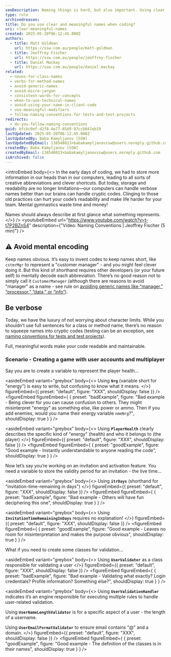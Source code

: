 ```yaml
---
seoDescription: Naming things is hard, but also important. Using clear, meaningful names will make your code more readable and reduce cognitive load and risk for your development team.
type: rule
archivedreason:
title: Do you use clear and meaningful names when coding?
uri: clear-meaningful-names
created: 2025-05-20T06:12:45.000Z
authors:
  - title: Matt Goldman
    url: https://ssw.com.au/people/matt-goldman
  - title: Jeoffrey Fischer
    url: https://ssw.com.au/people/jeoffrey-fischer
  - title: Daniel Mackay
    url: https://ssw.com.au/people/daniel-mackay
related:
  - nouns-for-class-names
  - verbs-for-method-names
  - avoid-generic-names
  - avoid-micro-jargon
  - consistent-words-for-concepts
  - when-to-use-technical-names
  - avoid-using-your-name-in-client-code
  - use-meaningful-modifiers
  - follow-naming-conventions-for-tests-and-test-projects
redirects:
  - do-you-follow-naming-conventions
guid: bfcbc0ef-d2f8-4e77-85d9-97ccb841eb19
lastUpdated: 2025-05-20T06:12:45.000Z
lastUpdatedBy: Baba Kamyljanov [SSW]
lastUpdatedByEmail: 138548013+babakamyljanovssw@users.noreply.github.com
createdBy: Baba Kamyljanov [SSW]
createdByEmail: 138548013+babakamyljanovssw@users.noreply.github.com
isArchived: false
---
```


<introEmbed
  body={<>
In the early days of coding, we had to store more information in our heads than in our computers, leading to all sorts of creative abbreviations and clever shortcuts. But today, storage and readability are no longer limitations—our computers can handle verbose names better than our brains can handle cryptic codes. Clinging to those old practices can hurt your code’s readability and make life harder for your team. Mental gymnastics waste time and money!

Names should always describe at first glance what something represents.
  </>}
/>
<youtubeEmbed url="https://www.youtube.com/watch?v=t-t7P2BZnS4" description={"Video: Naming Conventions | Jeoffrey Fischer (5 min)"} />

## ⚠️ Avoid mental encoding

Keep names obvious. It’s easy to invent codes to keep names short, like `cstmrMgr` to represent a "customer manager" - and you might feel clever doing it. But this kind of shorthand requires other developers (or your future self) to mentally decode each abbreviation. There’s no good reason not to simply call it `CustomerManager` (although there are reasons to avoid "manager" as a name - see rule on [avoiding generic names like “manager,” “processor,” “data,” or “info”](/avoid-generic-names)).

## Be verbose

Today, we have the luxury of not worrying about character limits. While you shouldn’t use full sentences for a class or method name, there’s no reason to squeeze names into cryptic codes (testing can be an exception, see [naming conventions for tests and test projects](/follow-naming-conventions-for-tests-and-test-projects)).

Full, meaningful words make your code readable and maintainable.

### Scenario - Creating a game with user accounts and multiplayer

Say you are to create a variable to represent the player health...

<asideEmbed
  variant="greybox"
  body={<>
    Using **`Nrg`** (variable short for "energy") is easy to write, but confusing to know what it means.
  </>}
  figureEmbed={{
    preset: "default",
    figure: "XXX",
    shouldDisplay: false
  }}
/>
<figureEmbed figureEmbed={ {
  preset: "badExample",
  figure: "Bad example - Being clever for you can cause confusion to others. They might misinterpret \"energy\" as something else, like power or ammo. Then if you add enemies, would you name their energy variable `nmeNrg`?",
  shouldDisplay: true
} } />


<asideEmbed
  variant="greybox"
  body={<>
    Using **`PlayerHealth`** clearly describes the specific kind of "energy" (health) and who it belongs to (the player)
  </>}
  figureEmbed={{
    preset: "default",
    figure: "XXX",
    shouldDisplay: false
  }}
/>
<figureEmbed figureEmbed={ {
  preset: "goodExample",
  figure: "Good example - Instantly understandable to anyone reading the code",
  shouldDisplay: true
} } />


Now let’s say you’re working on an invitation and activation feature. You need a variable to store the validity period for an invitation - the live time...

<asideEmbed
  variant="greybox"
  body={<>
    Using **`itrDays`** (shorthand for "invitation-time-remaining in days")
  </>}
  figureEmbed={{
    preset: "default",
    figure: "XXX",
    shouldDisplay: false
  }}
/>
<figureEmbed figureEmbed={ {
  preset: "badExample",
  figure: "Bad example - Others will have fun deciphering this one",
  shouldDisplay: true
} } />


<asideEmbed
  variant="greybox"
  body={<>
    Using **`InvitationTimeRemainingInDays`** requires no explanation!
  </>}
  figureEmbed={{
    preset: "default",
    figure: "XXX",
    shouldDisplay: false
  }}
/>
<figureEmbed figureEmbed={ {
  preset: "goodExample",
  figure: "Good example - Leaves no room for misinterpretation and makes the purpose obvious",
  shouldDisplay: true
} } />


What if you need to create some classes for validation...

<asideEmbed
  variant="greybox"
  body={<>
    Using **`UserValidator`** as a class responsible for validating a user
  </>}
  figureEmbed={{
    preset: "default",
    figure: "XXX",
    shouldDisplay: false
  }}
/>
<figureEmbed figureEmbed={ {
  preset: "badExample",
  figure: "Bad example - Validating what exactly? Login credentials? Profile information? Something else?",
  shouldDisplay: true
} } />


<asideEmbed
  variant="greybox"
  body={<>
    Using **`UserValidationHandler`** indicates it’s an engine responsible for executing multiple rules to handle user-related validation.

Using **`UserNameLengthValidator`** is for a specific aspect of a user - the length of a username.

Using **`UserEmailFormatValidator`** to ensure email contains "@" and a domain.
  </>}
  figureEmbed={{
    preset: "default",
    figure: "XXX",
    shouldDisplay: false
  }}
/>
<figureEmbed figureEmbed={ {
  preset: "goodExample",
  figure: "Good example - The definition of the classes is in their names",
  shouldDisplay: true
} } />
